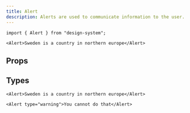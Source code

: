 ```yaml
---
title: Alert
description: Alerts are used to communicate information to the user.
---
```


```tsx
import { Alert } from "design-system";
```

```tsx expand=true live=true
<Alert>Sweden is a country in northern europe</Alert>
```

## Props

<PropsTable types={types} />

## Types

```tsx live=true
<Alert>Sweden is a country in northern europe</Alert>
```

```tsx live=true
<Alert type="warning">You cannot do that</Alert>
```
